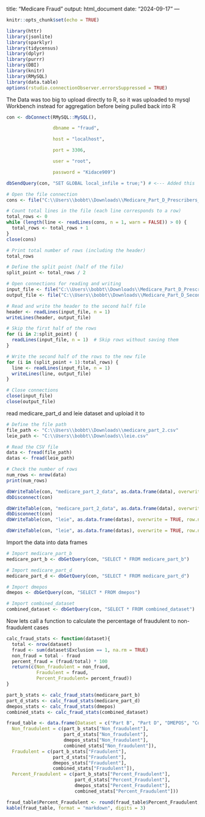 title: "Medicare Fraud"
output: html_document
date: "2024-09-17"
---
```{r setup, include=FALSE}
knitr::opts_chunk$set(echo = TRUE)
```

```{r}
library(httr)
library(jsonlite)
library(sparklyr)
library(tidycensus)
library(dplyr)
library(purrr)
library(DBI)
library(knitr)
library(RMySQL)
library(data.table)
options(rstudio.connectionObserver.errorsSuppressed = TRUE)
```
The Data was too big to upload directly to R, so it was uploaded to mysql Workbench instead for aggregation before being pulled back into R

```{r}
con <- dbConnect(RMySQL::MySQL(), 

                 dbname = "fraud", 

                 host = "localhost", 

                 port = 3306, 

                 user = "root", 

                 password = "Kidace909")

dbSendQuery(con, "SET GLOBAL local_infile = true;") # <--- Added this

```




```{r}
# Open the file connection
cons <- file("C:\\Users\\bobbt\\Downloads\\Medicare_Part_D_Prescribers_by_Provider_and_Drug_2022.csv", open = "r")

# Count total lines in the file (each line corresponds to a row)
total_rows <- 0
while (length(line <- readLines(cons, n = 1, warn = FALSE)) > 0) {
  total_rows <- total_rows + 1
}
close(cons)

# Print total number of rows (including the header)
total_rows
```


```{r}
# Define the split point (half of the file)
split_point <- total_rows / 2

# Open connections for reading and writing
input_file <- file("C:\\Users\\bobbt\\Downloads\\Medicare_Part_D_Prescribers_by_Provider_and_Drug_2022.csv", open = "r")
output_file <- file("C:\\Users\\bobbt\\Downloads\\Medicare_Part_D_Second_Half.csv", open = "w")

# Read and write the header to the second half file
header <- readLines(input_file, n = 1)
writeLines(header, output_file)

# Skip the first half of the rows
for (i in 2:split_point) {
  readLines(input_file, n = 1)  # Skip rows without saving them
}

# Write the second half of the rows to the new file
for (i in (split_point + 1):total_rows) {
  line <- readLines(input_file, n = 1)
  writeLines(line, output_file)
}

# Close connections
close(input_file)
close(output_file)

```


read medicare_part_d and leie dataset and uploiad it to 
```{r}
# Define the file path
file_path <- "C:\\Users\\bobbt\\Downloads\\medicare_part_2.csv"
leie_path <- "C:\\Users\\bobbt\\Downloads\\leie.csv"

# Read the CSV file
data <- fread(file_path)
datas <- fread(leie_path)

# Check the number of rows
num_rows <- nrow(data)
print(num_rows)

dbWriteTable(con, "medicare_part_2_data", as.data.frame(data), overwrite = TRUE, row.names = FALSE)
dbDisconnect(con)
```



```{r}
dbWriteTable(con, "medicare_part_2_data", as.data.frame(data), overwrite = TRUE, row.names = FALSE)
dbDisconnect(con)
dbWriteTable(con, "leie", as.data.frame(datas), overwrite = TRUE, row.names = FALSE)
```


```{r}
dbWriteTable(con, "leie", as.data.frame(datas), overwrite = TRUE, row.names = FALSE)

```
Import the data into data frames
```{r}
# Import medicare_part_b
medicare_part_b <- dbGetQuery(con, "SELECT * FROM medicare_part_b")

# Import medicare_part_d
medicare_part_d <- dbGetQuery(con, "SELECT * FROM medicare_part_d")

# Import dmepos
dmepos <- dbGetQuery(con, "SELECT * FROM dmepos")

# Import combined_dataset
combined_dataset <- dbGetQuery(con, "SELECT * FROM combined_dataset")
```

Now lets call a function to calculate the percentage of fraudulent to non-fraudulent cases
```{r}
calc_fraud_stats <- function(dataset){
  total <- nrow(dataset)
  fraud <- sum(dataset$Exclusion == 1, na.rm = TRUE)
  non_fraud = total - fraud
  percent_fraud = (fraud/total) * 100
  return(c(Non_fraudulent = non_fraud,
           Fraudulent = fraud,
           Percent_Fraudulent= percent_fraud))
}

part_b_stats <- calc_fraud_stats(medicare_part_b)
part_d_stats <- calc_fraud_stats(medicare_part_d)
dmepos_stats <- calc_fraud_stats(dmepos)
combined_stats <- calc_fraud_stats(combined_dataset)

fraud_table <- data.frame(Dataset = c("Part B", "Part D", "DMEPOS", "Combined"),
  Non_fraudulent = c(part_b_stats["Non_fraudulent"], 
                     part_d_stats["Non_fraudulent"], 
                     dmepos_stats["Non_fraudulent"], 
                     combined_stats["Non_fraudulent"]),
  Fraudulent = c(part_b_stats["Fraudulent"], 
                 part_d_stats["Fraudulent"], 
                 dmepos_stats["Fraudulent"], 
                 combined_stats["Fraudulent"]),
  Percent_Fraudulent = c(part_b_stats["Percent_Fraudulent"], 
                         part_d_stats["Percent_Fraudulent"], 
                         dmepos_stats["Percent_Fraudulent"], 
                         combined_stats["Percent_Fraudulent"]))

fraud_table$Percent_Fraudulent <- round(fraud_table$Percent_Fraudulent, 3)
kable(fraud_table, format = "markdown", digits = 3)
```


